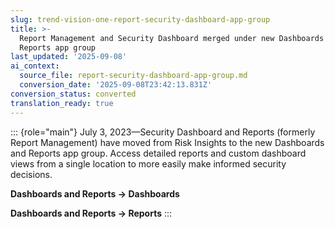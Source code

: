 ```yaml
---
slug: trend-vision-one-report-security-dashboard-app-group
title: >-
  Report Management and Security Dashboard merged under new Dashboards and
  Reports app group
last_updated: '2025-09-08'
ai_context:
  source_file: report-security-dashboard-app-group.md
  conversion_date: '2025-09-08T23:42:13.831Z'
conversion_status: converted
translation_ready: true
---
```


::: {role="main"}
July 3, 2023—Security Dashboard and Reports (formerly Report Management) have moved from Risk Insights to the new Dashboards and Reports app group. Access detailed reports and custom dashboard views from a single location to more easily make informed security decisions.

**Dashboards and Reports → Dashboards**

**Dashboards and Reports → Reports**
:::
